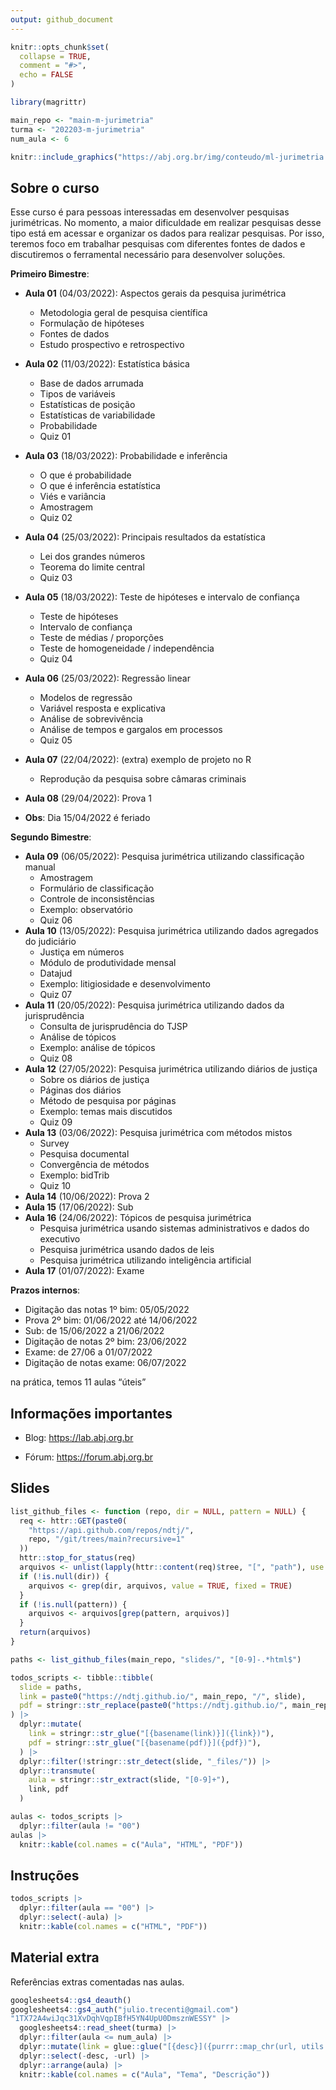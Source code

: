 ```yaml
---
output: github_document
---
```


<!-- README.md is generated from README.Rmd. Please edit that file -->

```r
knitr::opts_chunk$set(
  collapse = TRUE,
  comment = "#>",
  echo = FALSE
)

library(magrittr)

main_repo <- "main-m-jurimetria"
turma <- "202203-m-jurimetria"
num_aula <- 6
```

```r
knitr::include_graphics("https://abj.org.br/img/conteudo/ml-jurimetria.png")
```

## Sobre o curso

Esse curso é para pessoas interessadas em desenvolver pesquisas jurimétricas. No momento, a maior dificuldade em realizar pesquisas desse tipo está em acessar e organizar os dados para realizar pesquisas. Por isso, teremos foco em trabalhar pesquisas com diferentes fontes de dados e discutiremos o ferramental necessário para desenvolver soluções.

__Primeiro Bimestre__:

- __Aula 01__ (04/03/2022): Aspectos gerais da pesquisa jurimétrica
    - Metodologia geral de pesquisa científica
    - Formulação de hipóteses
    - Fontes de dados
    - Estudo prospectivo e retrospectivo
- __Aula 02__ (11/03/2022): Estatística básica
    - Base de dados arrumada
    - Tipos de variáveis
    - Estatísticas de posição
    - Estatísticas de variabilidade
    - Probabilidade
    - Quiz 01
- __Aula 03__ (18/03/2022): Probabilidade e inferência
    - O que é probabilidade
    - O que é inferência estatística
    - Viés e variância
    - Amostragem
    - Quiz 02
- __Aula 04__ (25/03/2022): Principais resultados da estatística
    - Lei dos grandes números
    - Teorema do limite central
    - Quiz 03
- __Aula 05__ (18/03/2022): Teste de hipóteses e intervalo de confiança
    - Teste de hipóteses
    - Intervalo de confiança
    - Teste de médias / proporções
    - Teste de homogeneidade / independência
    - Quiz 04
- __Aula 06__ (25/03/2022): Regressão linear
    - Modelos de regressão
    - Variável resposta e explicativa
    - Análise de sobrevivência
    - Análise de tempos e gargalos em processos
    - Quiz 05
- __Aula 07__ (22/04/2022): (extra) exemplo de projeto no R
    - Reprodução da pesquisa sobre câmaras criminais
- __Aula 08__ (29/04/2022): Prova 1

- __Obs__: Dia 15/04/2022 é feriado

__Segundo Bimestre__:

- __Aula 09__ (06/05/2022): Pesquisa jurimétrica utilizando classificação manual
    - Amostragem
    - Formulário de classificação
    - Controle de inconsistências
    - Exemplo: observatório
    - Quiz 06
- __Aula 10__ (13/05/2022): Pesquisa jurimétrica utilizando dados agregados do judiciário
    - Justiça em números
    - Módulo de produtividade mensal
    - Datajud
    - Exemplo: litigiosidade e desenvolvimento
    - Quiz 07
- __Aula 11__ (20/05/2022): Pesquisa jurimétrica utilizando dados da jurisprudência
    - Consulta de jurisprudência do TJSP
    - Análise de tópicos
    - Exemplo: análise de tópicos
    - Quiz 08
- __Aula 12__ (27/05/2022): Pesquisa jurimétrica utilizando diários de justiça
    - Sobre os diários de justiça
    - Páginas dos diários
    - Método de pesquisa por páginas
    - Exemplo: temas mais discutidos
    - Quiz 09
- __Aula 13__ (03/06/2022): Pesquisa jurimétrica com métodos mistos
    - Survey
    - Pesquisa documental
    - Convergência de métodos
    - Exemplo: bidTrib
    - Quiz 10
- __Aula 14__ (10/06/2022): Prova 2
- __Aula 15__ (17/06/2022): Sub
- __Aula 16__ (24/06/2022): Tópicos de pesquisa jurimétrica
    - Pesquisa jurimétrica usando sistemas administrativos e dados do executivo
    - Pesquisa jurimétrica usando dados de leis
    - Pesquisa jurimétrica utilizando inteligência artificial
- __Aula 17__ (01/07/2022): Exame

__Prazos internos__:

- Digitação das notas 1º bim: 05/05/2022
- Prova 2º bim: 01/06/2022 até 14/06/2022
- Sub: de 15/06/2022 a 21/06/2022
- Digitação de notas 2º bim: 23/06/2022
- Exame: de 27/06 a 01/07/2022
- Digitação de notas exame: 06/07/2022

na prática, temos 11 aulas "úteis"

## Informações importantes

- Blog: [https://lab.abj.org.br](https://lab.abj.org.br)

- Fórum: [https://forum.abj.org.br](https://forum.abj.org.br)

## Slides

```r
list_github_files <- function (repo, dir = NULL, pattern = NULL) {
  req <- httr::GET(paste0(
    "https://api.github.com/repos/ndtj/", 
    repo, "/git/trees/main?recursive=1"
  ))
  httr::stop_for_status(req)
  arquivos <- unlist(lapply(httr::content(req)$tree, "[", "path"), use.names = FALSE)
  if (!is.null(dir)) {
    arquivos <- grep(dir, arquivos, value = TRUE, fixed = TRUE)
  }
  if (!is.null(pattern)) {
    arquivos <- arquivos[grep(pattern, arquivos)]
  }
  return(arquivos)
}

paths <- list_github_files(main_repo, "slides/", "[0-9]-.*html$")

todos_scripts <- tibble::tibble(
  slide = paths,
  link = paste0("https://ndtj.github.io/", main_repo, "/", slide),
  pdf = stringr::str_replace(paste0("https://ndtj.github.io/", main_repo, "/", slide), "html$", "pdf")
) |> 
  dplyr::mutate(
    link = stringr::str_glue("[{basename(link)}]({link})"),
    pdf = stringr::str_glue("[{basename(pdf)}]({pdf})"),
  ) |> 
  dplyr::filter(!stringr::str_detect(slide, "_files/")) |> 
  dplyr::transmute(
    aula = stringr::str_extract(slide, "[0-9]+"),
    link, pdf
  )

aulas <- todos_scripts |> 
  dplyr::filter(aula != "00")
aulas |> 
  knitr::kable(col.names = c("Aula", "HTML", "PDF"))
```

## Instruções

```r
todos_scripts |> 
  dplyr::filter(aula == "00") |> 
  dplyr::select(-aula) |> 
  knitr::kable(col.names = c("HTML", "PDF"))
```


## Material extra

Referências extras comentadas nas aulas.

```r
googlesheets4::gs4_deauth()
googlesheets4::gs4_auth("julio.trecenti@gmail.com")
"1TX72A4wiJqc31XvDqhVqpIBfH5YN4UpU0DmsznWESSY" |> 
  googlesheets4::read_sheet(turma) |>
  dplyr::filter(aula <= num_aula) |> 
  dplyr::mutate(link = glue::glue("[{desc}]({purrr::map_chr(url, utils::URLencode)})")) |>
  dplyr::select(-desc, -url) |>
  dplyr::arrange(aula) |> 
  knitr::kable(col.names = c("Aula", "Tema", "Descrição"))
```
